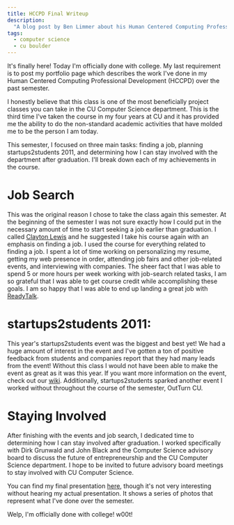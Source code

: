 ```yaml
---
title: HCCPD Final Writeup
description:
  "A blog post by Ben Limmer about his Human Centered Computing Professional Development (HCCPD) class at CU Boulder"
tags:
  - computer science
  - cu boulder
---
```


It's finally here! Today I'm officially done with college. My last requirement is to post my portfolio page which
describes the work I've done in my Human Centered Computing Professional Development (HCCPD) over the past semester.

I honestly believe that this class is one of the most beneficially project classes you can take in the CU Computer
Science department. This is the third time I've taken the course in my four years at CU and it has provided me the
ability to do the non-standard academic activities that have molded me to be the person I am today.

This semester, I focused on three main tasks: finding a job, planning startups2students 2011, and determining how I can
stay involved with the department after graduation. I'll break down each of my achievements in the course.

# Job Search

This was the original reason I chose to take the class again this semester. At the beginning of the semester I was not
sure exactly how I could put in the necessary amount of time to start seeking a job earlier than graduation. I called
[Clayton Lewis](http://spot.colorado.edu/~clayton) and he suggested I take his course again with an emphasis on finding
a job. I used the course for everything related to finding a job. I spent a lot of time working on personalizing my
resume, getting my web presence in order, attending job fairs and other job-related events, and interviewing with
companies. The sheer fact that I was able to spend 5 or more hours per week working with job-search related tasks, I am
so grateful that I was able to get course credit while accomplishing these goals. I am so happy that I was able to end
up landing a great job with [ReadyTalk](http://www.readytalk.com).

# startups2students 2011:

This year's startups2students event was the biggest and best yet! We had a huge amount of interest in the event and I've
gotten a ton of positive feedback from students and companies report that they had many leads from the event! Without
this class I would not have been able to make the event as great as it was this year. If you want more information on
the event, check out our [wiki](http://startup2student.pbworks.com). Additionally, startups2students sparked another
event I worked without throughout the course of the semester, OutTurn CU.

# Staying Involved

After finishing with the events and job search, I dedicated time to determining how I can stay involved after
graduation. I worked specifically with Dirk Grunwald and John Black and the Computer Science advisory board to discuss
the future of entrepreneurship and the CU Computer Science department. I hope to be invited to future advisory board
meetings to stay involved with CU Computer Science.

You can find my final presentation [here](/assets/attachments/2011/05/hccpd_final_sp11.pdf), though it's not very
interesting without hearing my actual presentation. It shows a series of photos that represent what I've done over the
semester.

Welp, I'm officially done with college! w00t!
